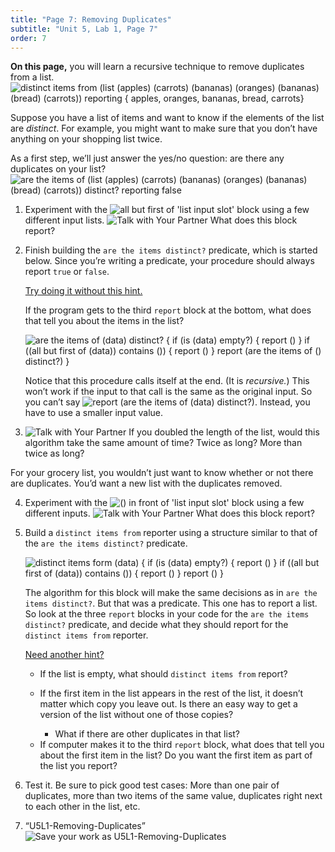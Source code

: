 ```yaml
---
title: "Page 7: Removing Duplicates"
subtitle: "Unit 5, Lab 1, Page 7"
order: 7
---
```


::: learn
<p><strong>On this page,</strong> you will learn a recursive technique
to remove duplicates from a list.<br />
<img src="/img/5-algorithms/distinct-reporter-reporting.png" title="distinct items from (list (apples) (carrots) (bananas) (oranges) (bananas) (bread) (carrots)) repoting { apples, oranges, bananas, bread, carrots}" alt="distinct items from (list (apples) (carrots) (bananas) (oranges) (bananas) (bread) (carrots)) reporting { apples, oranges, bananas, bread, carrots}" class="indent"/></p>
:::

<p>Suppose you have a list of items and want to know if the elements of
the list are <em>distinct</em>. For example, you might want to make sure
that you don't have anything on your shopping list twice.</p>

<p>As a first step, we'll just answer the yes/no question: are there any
duplicates on your list?<br />
<img src="/img/5-algorithms/distinct-predicate-reporting.png" title="are the items of (list (apples) (carrots) (bananas) (oranges) (bananas) (bread) (carrots)) distinct? reporting false" alt="are the items of (list (apples) (carrots) (bananas) (oranges) (bananas) (bread) (carrots)) distinct? reporting false" class="indent"/></p>

::: {#first .forYouToDo}
<ol>

<li>Experiment with the
<img src="/img/blocks/all-but-first.png" title="all but first of &apos;list input slot&apos;" alt="all but first of &apos;list input slot&apos;" class="inline nopadtb"/>
block using a few different input lists.
<img src="/img/icons/talk-with-your-partner-mini.png" title="Talk with Your Partner" alt="Talk with Your Partner" class="inline"/>
What does this block report?</li>

<li>

Finish building the <code>are the items distinct?</code> predicate,
which is started below. Since you're writing a predicate, your procedure
should always report <code>true</code> or <code>false</code>.<br />

::: sidenote
<a href="#hint-predicate" data-bs-toggle="collapse" title="Try doing it without this hint about the 'are the items distinct?' predicate">Try
doing it without this hint.</a>

::: {#hint-predicate .collapse}
If the program gets to the third <code>report</code> block at the
bottom, what does that tell you about the items in the list?
:::
:::

<img src="/img/5-algorithms/distinct-predicate-starter.png" title="are the items of (data) distinct?
{
if (is (data) empty?)
{
report ()
}
if ((all but first of (data)) contains ())
{
report ()
}
report (are the items of () distinct?)
}" alt="are the items of (data) distinct?
{
if (is (data) empty?)
{
report ()
}
if ((all but first of (data)) contains ())
{
report ()
}
report (are the items of () distinct?)
}" class="indent"/>\

::: endnote
Notice that this procedure calls itself at the end. (It is
<em>recursive.</em>) This won't work if the input to that call is the
same as the original input. So you can't say
<img src="/img/5-algorithms/report-are-items-of-data-distinct.png" title="report (are the items of (data) distinct?)" alt="report (are the items of (data) distinct?)" class="inline"/>.
Instead, you have to use a smaller input value.
:::

</li>

<li><img src="/img/icons/talk-with-your-partner.png" title="Talk with Your Partner" alt="Talk with Your Partner" class="inline"/>
If you doubled the length of the list, would this algorithm take the
same amount of time? Twice as long? More than twice as long?</li>

</ol>
:::

<p>For your grocery list, you wouldn't just want to know whether or not
there are duplicates. You'd want a new list with the duplicates
removed.</p>

::: forYouToDo
<ol start="4">

<li>Experiment with the
<img src="/img/blocks/in-front-of-full-size.png" title="() in front of &apos;list input slot&apos;" alt="() in front of &apos;list input slot&apos;" class="inline nopadtb"/>
block using a few different inputs.
<img src="/img/icons/talk-with-your-partner-mini.png" title="Talk with Your Partner" alt="Talk with Your Partner" class="inline"/>
What does this block report?</li>

<li>

Build a <code>distinct items from</code> reporter using a structure
similar to that of the <code>are the items distinct?</code> predicate.

::: endnote
<img src="/img/5-algorithms/distinct-reporter-starter.png" title="distinct items form (data)
{
if (is (data) empty?)
{
report ()
}
if ((all but first of (data)) contains ())
{
report ()
}
report ()
}" alt="distinct items form (data)
{
if (is (data) empty?)
{
report ()
}
if ((all but first of (data)) contains ())
{
report ()
}
report ()
}" class="float-end"/>

<p>The algorithm for this block will make the same decisions as in
<code>are the items distinct?</code>. But that was a predicate. This one
has to report a list. So look at the three <code>report</code> blocks in
your code for the <code>are the items distinct?</code> predicate, and
decide what they should report for the <code>distinct items from</code>
reporter.</p>

<p>

<a href="#hint-reporter" data-bs-toggle="collapse" title="Need another hint about the <code>distinct items from</code> reporter?">Need
another hint?</a>

::: {#hint-reporter .collapse}
<ul>

<li>If the list is empty, what should <code>distinct items from</code>
report?</li>

<li>

If the first item in the list appears in the rest of the list, it
doesn't matter which copy you leave out. Is there an easy way to get a
version of the list without one of those copies?

<ul>

<li>What if there are other duplicates in that list?</li>

</ul>

</li>

<li>If computer makes it to the third <code>report</code> block, what
does that tell you about the first item in the list? Do you want the
first item as part of the list you report?</li>

</ul>
:::

</p>

<p style="clear: both; height: 0px;">

</p>
:::

</li>

<li>Test it. Be sure to pick good test cases: More than one pair of
duplicates, more than two items of the same value, duplicates right next
to each other in the list, etc.</li>

<li>

::: saveAs
["U5L1-Removing-Duplicates"]{.text}<img src="/img/icons/save-this-as.png" title="Save your work as U5L1-Removing-Duplicates" alt="Save your work as U5L1-Removing-Duplicates"/>
:::

</li>

</ol>
:::
